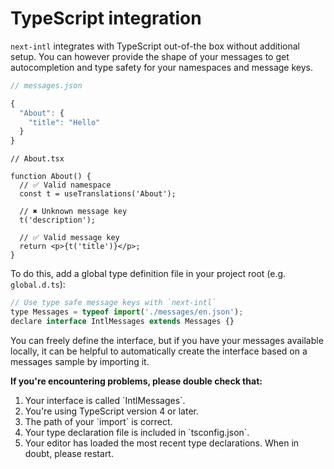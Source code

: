 
# TypeScript integration

`next-intl` integrates with TypeScript out-of-the box without additional setup. You can however provide the shape of your messages to get autocompletion and type safety for your namespaces and message keys.

```js
// messages.json

{
  "About": {
    "title": "Hello"
  }
}
```

```tsx
// About.tsx

function About() {
  // ✅ Valid namespace
  const t = useTranslations('About');

  // ✖️ Unknown message key
  t('description');

  // ✅ Valid message key
  return <p>{t('title')}</p>;
}
```

To do this, add a global type definition file in your project root (e.g. `global.d.ts`):

```jsx
// Use type safe message keys with `next-intl`
type Messages = typeof import('./messages/en.json');
declare interface IntlMessages extends Messages {}
```

You can freely define the interface, but if you have your messages available locally, it can be helpful to automatically create the interface based on a messages sample by importing it.

<Callout>

**If you're encountering problems, please double check that:**

<ol className="list-decimal ml-4">
  <li>Your interface is called `IntlMessages`.</li>
  <li>You're using TypeScript version 4 or later.</li>
  <li>The path of your `import` is correct.</li>
  <li>Your type declaration file is included in `tsconfig.json`.</li>
  <li>
    Your editor has loaded the most recent type declarations. When in doubt,
    please restart.
  </li>
</ol>

</Callout>
